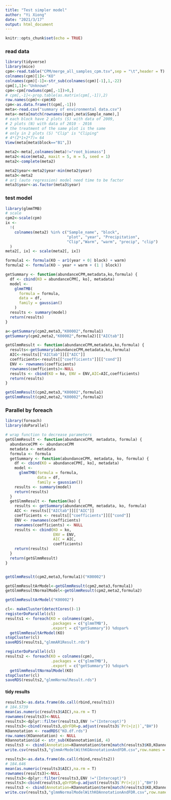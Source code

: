 ```yaml
---
title: "Test simpler model"
author: "Yi Xiong"
date: "2021/3/17"
output: html_document
---
```


```r
knitr::opts_chunk$set(echo = TRUE)
```

### read data

```r
library(tidyverse)
library(mice)
cpm<-read.table("CPM/merge_all_samples_cpm.tsv",sep = "\t",header = T)
colnames(cpm)[1]<-"KO"
colnames(cpm)[-1]<-str_sub(colnames(cpm)[-1],1,-22)
cpm[1,1]<-"Unknown"
cpm<-cpm[rowSums(cpm[,-1])>0,]
# cpm[,-1]<-prop.table(as.matrix(cpm[,-1]),2)
row.names(cpm)<-cpm$KO
cpm<-as.data.frame(t(cpm[,-1]))
meta<-read.csv("summary of environmental data.csv")
meta<-meta[match(rownames(cpm),meta$Sample_name),]
# each block have 2 plots (S) with data of 2009,
# 2 plots (N) with data of 2010 - 2016
# the treatment of the same plot is the same
# only in 2 plots (S) "Clip" is "Cliping"
# 4*(2*1+2*7)= 64
View(meta[meta$block=="B1",])

meta2<-meta[,colnames(meta)!="root_biomass"]
meta2<-mice(meta2, maxit = 5, m = 5, seed = 1)
meta2<-complete(meta2)

meta2$year<-meta2$year-min(meta2$year)
meta3<-meta2
# ar1 (auto regression) model need time to be factor
meta3$year<-as.factor(meta3$year)
```

### test model

```r
library(glmmTMB)
# scale
cpm2<-scale(cpm)
ix <-
  !(
    colnames(meta2) %in% c("Sample_name", "block", 
                           "plot", "year", "Precipitation", 
                           "Clip","Warm", "warm", "precip", "clip")
  )
meta2[, ix] <- scale(meta2[, ix])

formula1 <- formula(KO ~ ar1(year + 0| block) + warm)
formula2 <- formula(KO ~ year + warm + (1 | block))

getSummary <- function(abundanceCPM,metadata,ko,formula) {
  df <- cbind(KO = abundanceCPM[, ko], metadata)
  model <-
    glmmTMB(
      formula = formula,
      data = df,
      family = gaussian()
    )
  results <- summary(model)
  return(results)
}

a<-getSummary(cpm2,meta3,"K00002",formula1)
getSummary(cpm2,meta2,"K00002",formula2)[["AICtab"]]

getGlmmResult <- function(abundanceCPM,metadata,ko,formula) {
  results<-getSummary(abundanceCPM,metadata,ko,formula)
  AIC<-results[["AICtab"]][["AIC"]]
  coefficients<-results[["coefficients"]][["cond"]]
  ENV <- rownames(coefficients)
  rownames(coefficients)<-NULL
  results <- cbind(KO = ko, ENV = ENV,AIC=AIC,coefficients)
  return(results)
}

getGlmmResult(cpm2,meta3,"K00002",formula1)
getGlmmResult(cpm2,meta2,"K00002",formula2)
```

### Parallel by foreach

```r
library(foreach)
library(doParallel)

# wrap function to decrease parameters
getGlmmResult <- function(abundanceCPM, metadata, formula) {
  abundanceCPM <- abundanceCPM
  metadata <- metadata
  formula <- formula
  getSummary <- function(abundanceCPM, metadata, ko, formula) {
    df <- cbind(KO = abundanceCPM[, ko], metadata)
    model <-
      glmmTMB(formula = formula,
              data = df,
              family = gaussian())
    results <- summary(model)
    return(results)
  }
  getGlmmResult <- function(ko) {
    results <- getSummary(abundanceCPM, metadata, ko, formula)
    AIC <- results[["AICtab"]][["AIC"]]
    coefficients <- results[["coefficients"]][["cond"]]
    ENV <- rownames(coefficients)
    rownames(coefficients) <- NULL
    results <- cbind(KO = ko,
                     ENV = ENV,
                     AIC = AIC,
                     coefficients)
    return(results)
  }
  return(getGlmmResult)
}


getGlmmResult(cpm2,meta3,formula1)("K00002")

getGlmmResultArModel<-getGlmmResult(cpm2,meta3,formula1)
getGlmmResultNormalModel<-getGlmmResult(cpm2,meta2,formula2)

getGlmmResultArModel("K00002")

cl<- makeCluster(detectCores()-1)
registerDoParallel(cl)
results1 <- foreach(KO = colnames(cpm), 
                    .packages = c("glmmTMB"),
                    .export = c("getSummary")) %dopar%
  getGlmmResultArModel(KO)
stopCluster(cl)
saveRDS(results1,"glmmAR1Result.rds")

registerDoParallel(cl)
results2 <- foreach(KO = colnames(cpm), 
                    .packages = c("glmmTMB"),
                    .export = c("getSummary")) %dopar%
  getGlmmResultNormalModel(KO)
stopCluster(cl)
saveRDS(results2,"glmmNormalResult.rds")
```

#### tidy results

```r
results3<-as.data.frame(do.call(rbind,results1))
# 184.5739
mean(as.numeric(results3$AIC),na.rm = T)
rownames(results3)<-NULL
results3<-dplyr::filter(results3,ENV !="(Intercept)")
results3<-cbind(results3,qOrFDR=p.adjust(results3$`Pr(>|z|)`,"BH"))
KOannotation <- readRDS("KO.df.rds")
row.names(KOannotation) <- NULL
KOannotation$id <- str_sub(KOannotation$id, 4)
results3 <- cbind(Annotation=KOannotation$term[match(results3$KO,KOannotation$id)],results3)
write.csv(results3,"glmmArModelWithKOAnnotationAndFDR.csv",row.names = F)

results3<-as.data.frame(do.call(rbind,results2))
# 184.646
mean(as.numeric(results3$AIC),na.rm = T)
rownames(results3)<-NULL
results3<-dplyr::filter(results3,ENV !="(Intercept)")
results3<-cbind(results3,qOrFDR=p.adjust(results3$`Pr(>|z|)`,"BH"))
results3 <- cbind(Annotation=KOannotation$term[match(results3$KO,KOannotation$id)],results3)
write.csv(results3,"glmmNormalModelWithKOAnnotationAndFDR.csv",row.names = F)
```